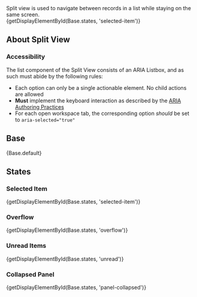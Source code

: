 
<div className="doc lead">
  Split view is used to navigate between records in a list while staying on the same screen.
</div>

<CodeView exampleOnly>
  {getDisplayElementById(Base.states, 'selected-item')}
</CodeView>

## About Split View

### Accessibility

The list component of the Split View consists of an ARIA Listbox, and as such must abide by the following rules:

- Each option can only be a single actionable element. No child actions are allowed
- **Must** implement the keyboard interaction as described by the [ARIA Authoring Practices](https://www.w3.org/TR/wai-aria-practices/#Listbox)
- For each open workspace tab, the corresponding option _should_ be set to `aria-selected="true"`

## Base

<CodeView>
  {Base.default}
</CodeView>

## States
### Selected Item

<CodeView>
  {getDisplayElementById(Base.states, 'selected-item')}
</CodeView>

### Overflow

<CodeView>
  {getDisplayElementById(Base.states, 'overflow')}
</CodeView>

### Unread Items

<CodeView>
  {getDisplayElementById(Base.states, 'unread')}
</CodeView>

### Collapsed Panel

<CodeView>
  {getDisplayElementById(Base.states, 'panel-collapsed')}
</CodeView>

